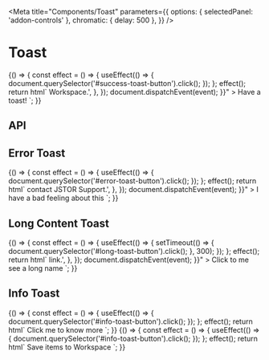 
<Meta
  title="Components/Toast"
  parameters={{
    options: { selectedPanel: 'addon-controls' },
    chromatic: { delay: 500 },
  }}
/>

# Toast

<GuidelineLink path="toast" />

<Canvas>
  <Story name="Base" parameters={{ chromatic: { viewports: [320, 1200] } }}>
    {() => {
      const effect = () => {
        useEffect(() => {
          document.querySelector('#success-toast-button').click();
        });
      };
      effect();
      return html`
        <pharos-button
          id="success-toast-button"
          @click="${() => {
            const event = new CustomEvent('pharos-toast-open', {
              detail: {
                content:
                  'The item has moved to your <pharos-link href="#" on-background bold>Workspace</pharos-link>.',
              },
            });
            document.dispatchEvent(event);
          }}"
        >
          Have a toast!
        </pharos-button>
        <pharos-toaster></pharos-toaster>
      `;
    }}
  </Story>
</Canvas>

## API

<ArgsTable of="pharos-toast" />

## Error Toast

<Canvas>
  <Story name="Error">
    {() => {
      const effect = () => {
        useEffect(() => {
          document.querySelector('#error-toast-button').click();
        });
      };
      effect();
      return html`
        <pharos-button
          id="error-toast-button"
          @click="${() => {
            const event = new CustomEvent('pharos-toast-open', {
              detail: {
                status: 'error',
                content:
                  'Sorry, we were unable to move the item. Please try again later. If the issue persists, <pharos-link href="#" on-background bold>contact JSTOR Support</pharos-link>.',
              },
            });
            document.dispatchEvent(event);
          }}"
        >
          I have a bad feeling about this
        </pharos-button>
        <pharos-toaster></pharos-toaster>
      `;
    }}
  </Story>
</Canvas>

## Long Content Toast

<Canvas>
  <Story name="Long Content" parameters={{ chromatic: { viewports: [320, 1200] } }}>
    {() => {
      const effect = () => {
        useEffect(() => {
          setTimeout(() => {
            document.querySelector('#long-toast-button').click();
          }, 300);
        });
      };
      effect();
      return html`
        <pharos-button
          id="long-toast-button"
          @click="${() => {
            const event = new CustomEvent('pharos-toast-open', {
              detail: {
                content:
                  'This is a notification for longer content, which may even include a <pharos-link href="#" on-background bold>link</pharos-link>.',
              },
            });
            document.dispatchEvent(event);
          }}"
        >
          Click to me see a long name
        </pharos-button>
        <pharos-toaster></pharos-toaster>
      `;
    }}
  </Story>
</Canvas>

## Info Toast

<Canvas>
  <Story name="Info">
    {() => {
      const effect = () => {
        useEffect(() => {
          document.querySelector('#info-toast-button').click();
        });
      };
      effect();
      return html`
        <pharos-button
          id="info-toast-button"
          @click="${() => {
            const event = new CustomEvent('pharos-toast-open', {
              detail: {
                status: 'info',
                content: 'We are working on your request.',
              },
            });
            document.dispatchEvent(event);
          }}"
        >
          Click me to know more
        </pharos-button>
        <pharos-toaster></pharos-toaster>
      `;
    }}
  </Story>
</Canvas>

<Canvas>
  <Story name="Updateable Toast">
    {() => {
      const effect = () => {
        useEffect(() => {
          document.querySelector('#info-toast-button').click();
        });
      };
      effect();
      return html`
        <pharos-button
          id="info-toast-button"
          @click="${() => {
            const event = new CustomEvent('pharos-toast-open', {
              detail: {
                status: 'info',
                id: 'my-updateable-toast',
                content: 'Saving 15 items to your Workspace',
                indefinite: true,
              },
            });
            document.dispatchEvent(event);
            setTimeout(() => {
              const updateEvnt = new CustomEvent('pharos-toast-update', {
                detail: {
                  status: 'success',
                  id: 'my-updateable-toast',
                  content: '15 items succsessfully saved',
                },
              });
              document.dispatchEvent(updateEvnt);
            }, '3000');
            setTimeout(() => {
              const updateEvnt = new CustomEvent('pharos-toast-close', {
                detail: {
                  id: 'my-updateable-toast',
                },
              });
              document.dispatchEvent(updateEvnt);
            }, '6000');
          }}"
        >
          Save items to Workspace
        </pharos-button>
        <pharos-toaster></pharos-toaster>
      `;
    }}
  </Story>
</Canvas>
